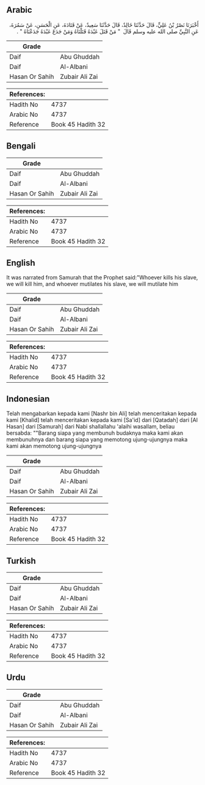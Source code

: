 ## Arabic


<div dir="rtl" lang="ar" style={{fontSize:'larger',backgroundColor:'#f8f9fa',padding:20}}>
أَخْبَرَنَا نَصْرُ بْنُ عَلِيٍّ، قَالَ حَدَّثَنَا خَالِدٌ، قَالَ حَدَّثَنَا سَعِيدٌ، عَنْ قَتَادَةَ، عَنِ الْحَسَنِ، عَنْ سَمُرَةَ، عَنِ النَّبِيِّ صلى الله عليه وسلم قَالَ ‏ "‏ مَنْ قَتَلَ عَبْدَهُ قَتَلْنَاهُ وَمَنْ جَدَعَ عَبْدَهُ جَدَعْنَاهُ ‏"‏ ‏.‏
</div>
<div style={{backgroundColor:'#f8f9fa',padding:20, marginBottom: 10}}><table> <thead> <tr> <th>Grade</th> <th></th> </tr> </thead> <tbody> <tr><td>Daif</td><td>Abu Ghuddah</td></tr><tr><td>Daif</td><td>Al-Albani</td></tr><tr><td>Hasan Or Sahih</td><td>Zubair Ali Zai</td></tr></tbody></table><table> <thead> <tr> <th>References:</th> <th></th> </tr> </thead> <tbody><tr><td>Hadith No</td><td>4737</td></tr><tr><td>Arabic No</td><td>4737</td></tr><tr><td>Reference</td><td>Book 45 Hadith 32</td></tr></tbody></table></div>

## Bengali


<div dir="ltr" lang="bn" style={{fontSize:'larger',backgroundColor:'#f8f9fa',padding:20}}>

</div>
<div style={{backgroundColor:'#f8f9fa',padding:20, marginBottom: 10}}><table> <thead> <tr> <th>Grade</th> <th></th> </tr> </thead> <tbody> <tr><td>Daif</td><td>Abu Ghuddah</td></tr><tr><td>Daif</td><td>Al-Albani</td></tr><tr><td>Hasan Or Sahih</td><td>Zubair Ali Zai</td></tr></tbody></table><table> <thead> <tr> <th>References:</th> <th></th> </tr> </thead> <tbody><tr><td>Hadith No</td><td>4737</td></tr><tr><td>Arabic No</td><td>4737</td></tr><tr><td>Reference</td><td>Book 45 Hadith 32</td></tr></tbody></table></div>

## English


<div dir="ltr" lang="en" style={{fontSize:'larger',backgroundColor:'#f8f9fa',padding:20}}>
It was narrated from Samurah that the Prophet said:"Whoever kills his slave, we will kill him, and whoever mutilates his slave, we will mutilate him
</div>
<div style={{backgroundColor:'#f8f9fa',padding:20, marginBottom: 10}}><table> <thead> <tr> <th>Grade</th> <th></th> </tr> </thead> <tbody> <tr><td>Daif</td><td>Abu Ghuddah</td></tr><tr><td>Daif</td><td>Al-Albani</td></tr><tr><td>Hasan Or Sahih</td><td>Zubair Ali Zai</td></tr></tbody></table><table> <thead> <tr> <th>References:</th> <th></th> </tr> </thead> <tbody><tr><td>Hadith No</td><td>4737</td></tr><tr><td>Arabic No</td><td>4737</td></tr><tr><td>Reference</td><td>Book 45 Hadith 32</td></tr></tbody></table></div>

## Indonesian


<div dir="ltr" lang="id" style={{fontSize:'larger',backgroundColor:'#f8f9fa',padding:20}}>
Telah mengabarkan kepada kami [Nashr bin Ali] telah menceritakan kepada kami [Khalid] telah menceritakan kepada kami [Sa'id] dari [Qatadah] dari [Al Hasan] dari [Samurah] dari Nabi shallallahu 'alaihi wasallam, beliau bersabda: ""Barang siapa yang membunuh budaknya maka kami akan membunuhnya dan barang siapa yang memotong ujung-ujungnya maka kami akan memotong ujung-ujungnya
</div>
<div style={{backgroundColor:'#f8f9fa',padding:20, marginBottom: 10}}><table> <thead> <tr> <th>Grade</th> <th></th> </tr> </thead> <tbody> <tr><td>Daif</td><td>Abu Ghuddah</td></tr><tr><td>Daif</td><td>Al-Albani</td></tr><tr><td>Hasan Or Sahih</td><td>Zubair Ali Zai</td></tr></tbody></table><table> <thead> <tr> <th>References:</th> <th></th> </tr> </thead> <tbody><tr><td>Hadith No</td><td>4737</td></tr><tr><td>Arabic No</td><td>4737</td></tr><tr><td>Reference</td><td>Book 45 Hadith 32</td></tr></tbody></table></div>

## Turkish


<div dir="ltr" lang="tr" style={{fontSize:'larger',backgroundColor:'#f8f9fa',padding:20}}>

</div>
<div style={{backgroundColor:'#f8f9fa',padding:20, marginBottom: 10}}><table> <thead> <tr> <th>Grade</th> <th></th> </tr> </thead> <tbody> <tr><td>Daif</td><td>Abu Ghuddah</td></tr><tr><td>Daif</td><td>Al-Albani</td></tr><tr><td>Hasan Or Sahih</td><td>Zubair Ali Zai</td></tr></tbody></table><table> <thead> <tr> <th>References:</th> <th></th> </tr> </thead> <tbody><tr><td>Hadith No</td><td>4737</td></tr><tr><td>Arabic No</td><td>4737</td></tr><tr><td>Reference</td><td>Book 45 Hadith 32</td></tr></tbody></table></div>

## Urdu


<div dir="rtl" lang="ur" style={{fontSize:'larger',backgroundColor:'#f8f9fa',padding:20}}>

</div>
<div style={{backgroundColor:'#f8f9fa',padding:20, marginBottom: 10}}><table> <thead> <tr> <th>Grade</th> <th></th> </tr> </thead> <tbody> <tr><td>Daif</td><td>Abu Ghuddah</td></tr><tr><td>Daif</td><td>Al-Albani</td></tr><tr><td>Hasan Or Sahih</td><td>Zubair Ali Zai</td></tr></tbody></table><table> <thead> <tr> <th>References:</th> <th></th> </tr> </thead> <tbody><tr><td>Hadith No</td><td>4737</td></tr><tr><td>Arabic No</td><td>4737</td></tr><tr><td>Reference</td><td>Book 45 Hadith 32</td></tr></tbody></table></div>